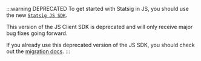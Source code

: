 :::warning DEPRECATED
To get started with Statsig in JS, you should use the new [`Statsig JS SDK`](/client/javascript-sdk).

This version of the JS Client SDK is deprecated and will only receive major bug fixes going forward.

If you already use this deprecated version of the JS SDK, you should check out the [migration docs](/client/javascript-sdk/migrating-from-statsig-js).
:::